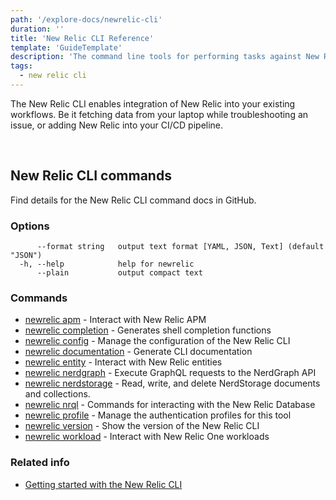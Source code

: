 ```yaml
---
path: '/explore-docs/newrelic-cli'
duration: ''
title: 'New Relic CLI Reference'
template: 'GuideTemplate'
description: 'The command line tools for performing tasks against New Relic APIs'
tags:
  - new relic cli
---
```


<Intro>

The New Relic CLI enables integration of New Relic into your existing workflows. Be it fetching data from your laptop while troubleshooting an issue, or adding New Relic into your CI/CD pipeline.

</Intro>

<br/>

## New Relic CLI commands

Find details for the New Relic CLI command docs in GitHub.

### Options

```
      --format string   output text format [YAML, JSON, Text] (default "JSON")
  -h, --help            help for newrelic
      --plain           output compact text
```

### Commands

* [newrelic apm](https://github.com/newrelic/newrelic-cli/blob/master/docs/cli/newrelic_apm.md)	 - Interact with New Relic APM
* [newrelic completion](https://github.com/newrelic/newrelic-cli/blob/master/docs/cli/newrelic_completion.md)	 - Generates shell completion functions
* [newrelic config](https://github.com/newrelic/newrelic-cli/blob/master/docs/cli/newrelic_config.md)	 - Manage the configuration of the New Relic CLI
* [newrelic documentation](https://github.com/newrelic/newrelic-cli/blob/master/docs/cli/newrelic_documentation.md)	 - Generate CLI documentation
* [newrelic entity](https://github.com/newrelic/newrelic-cli/blob/master/docs/cli/newrelic_entity.md)	 - Interact with New Relic entities
* [newrelic nerdgraph](https://github.com/newrelic/newrelic-cli/blob/master/docs/cli/newrelic_nerdgraph.md)	 - Execute GraphQL requests to the NerdGraph API
* [newrelic nerdstorage](https://github.com/newrelic/newrelic-cli/blob/master/docs/cli/newrelic_nerdstorage.md)	 - Read, write, and delete NerdStorage documents and collections.
* [newrelic nrql](https://github.com/newrelic/newrelic-cli/blob/master/docs/cli/newrelic_nrql.md)	 - Commands for interacting with the New Relic Database
* [newrelic profile](https://github.com/newrelic/newrelic-cli/blob/master/docs/cli/newrelic_profile.md)	 - Manage the authentication profiles for this tool
* [newrelic version](https://github.com/newrelic/newrelic-cli/blob/master/docs/cli/newrelic_version.md)	 - Show the version of the New Relic CLI
* [newrelic workload](https://github.com/newrelic/newrelic-cli/blob/master/docs/cli/newrelic_workload.md)	 - Interact with New Relic One workloads


### Related info

- [Getting started with the New Relic CLI](/automate-workflows/get-started-new-relic-cli)
